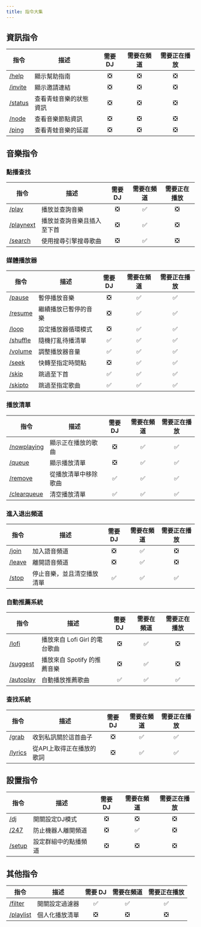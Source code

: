 ```yaml
---
title: 指令大集
---
```

## 資訊指令
| 指令 | 描述 | 需要 DJ | 需要在頻道 | 需要正在播放 |
| ---- | ---- | :----: | :----: | :----: |
| [/help](/docs/frogmusic/cmd/info/help) | 顯示幫助指南 | ❎ | ❎ | ❎ |
| [/invite](/docs/frogmusic/cmd/info/invite) | 顯示邀請連結 | ❎ | ❎ | ❎ |
| [/status](/docs/frogmusic/cmd/info/status) | 查看青蛙音樂的狀態資訊 | ❎ | ❎ | ❎ |
| [/node](/docs/frogmusic/cmd/info/node) | 查看音樂節點資訊 | ❎ | ❎ | ❎ |
| [/ping](/docs/frogmusic/cmd/info/ping) | 查看青蛙音樂的延遲 | ❎ | ❎ | ❎ |

## 音樂指令
### 點播查找
| 指令 | 描述 | 需要 DJ | 需要在頻道 | 需要正在播放 |
| ---- | ---- | :----: | :----: | :----: |
| [/play](/docs/frogmusic/cmd/music/psearch/play) | 播放並查詢音樂 | ❎ | ✅ | ❎ |
| [/playnext](/docs/frogmusic/cmd/music/psearch/playnext) | 播放並查詢音樂且插入至下首 | ❎ | ✅ | ❎ |
| [/search](/docs/frogmusic/cmd/music/psearch/search) | 使用搜尋引擎搜尋歌曲 | ❎ | ✅ | ❎ |

### 媒體播放器
| 指令 | 描述 | 需要 DJ | 需要在頻道 | 需要正在播放 |
| ---- | ---- | :----: | :----: | :----: |
| [/pause](/docs/frogmusic/cmd/music/player/pause) | 暫停播放音樂 | ❎ | ✅ | ✅ |
| [/resume](/docs/frogmusic/cmd/music/player/resume) | 繼續播放已暫停的音樂 | ❎ | ✅ | ✅ |
| [/loop](/docs/frogmusic/cmd/music/player/loop) | 設定播放器循環模式 | ❎ | ✅ | ✅ |
| [/shuffle](/docs/frogmusic/cmd/music/player/shuffle) | 隨機打亂待播清單 | ✅ | ✅ | ✅ |
| [/volume](/docs/frogmusic/cmd/music/player/volume) | 調整播放器音量 | ✅ | ✅ | ✅ |
| [/seek](/docs/frogmusic/cmd/music/player/seek) | 快轉至指定時間點 | ❎ | ✅ | ✅ |
| [/skip](/docs/frogmusic/cmd/music/player/skip) | 跳過至下首 | ✅ | ✅ | ✅ |
| [/skipto](/docs/frogmusic/cmd/music/player/skipto) | 跳過至指定歌曲 | ✅ | ✅ | ✅ |

### 播放清單
| 指令 | 描述 | 需要 DJ | 需要在頻道 | 需要正在播放 |
| ---- | ---- | :----: | :----: | :----: |
| [/nowplaying](/docs/frogmusic/cmd/music/queuea/nowplaying) | 顯示正在播放的歌曲 | ❎ | ✅ | ✅ |
| [/queue](/docs/frogmusic/cmd/music/queuea/queue) | 顯示播放清單 | ❎ | ✅ | ✅ |
| [/remove](/docs/frogmusic/cmd/music/queuea/remove) | 從播放清單中移除歌曲 | ✅ | ✅ | ✅ |
| [/clearqueue](/docs/frogmusic/cmd/music/queuea/clearqueue) | 清空播放清單 | ✅ | ✅ | ✅ |

### 進入退出頻道
| 指令 | 描述 | 需要 DJ | 需要在頻道 | 需要正在播放 |
| ---- | ---- | :----: | :----: | :----: |
| [/join](/docs/frogmusic/cmd/music/joinleave/join) | 加入語音頻道 | ❎ | ✅ | ❎ |
| [/leave](/docs/frogmusic/cmd/music/joinleave/leave) | 離開語音頻道 | ❎ | ✅ | ❎ |
| [/stop](/docs/frogmusic/cmd/music/joinleave/stop) | 停止音樂，並且清空播放清單 | ✅ | ✅ | ✅ |

### 自動推薦系統
| 指令 | 描述 | 需要 DJ | 需要在頻道 | 需要正在播放 |
| ---- | ---- | :----: | :----: | :----: |
| [/lofi](/docs/frogmusic/cmd/music/suggestion/lofi) | 播放來自 Lofi Girl 的電台歌曲 | ❎ | ✅ | ❎ |
| [/suggest](/docs/frogmusic/cmd/music/suggestion/suggest) | 播放來自 Spotify 的推薦音樂 | ❎ | ✅ | ❎ |
| [/autoplay](/docs/frogmusic/cmd/music/suggestion/autoplay) | 自動播放推薦歌曲 | ✅ | ✅ | ✅ |

### 查找系統
| 指令 | 描述 | 需要 DJ | 需要在頻道 | 需要正在播放 |
| ---- | ---- | :----: | :----: | :----: |
| [/grab](/docs/frogmusic/cmd/music/search/grab) | 收到私訊關於這首曲子 | ❎ | ✅ | ✅ |
| [/lyrics](/docs/frogmusic/cmd/music/search/lyrics) | 從API上取得正在播放的歌詞 | ❎ | ✅ | ✅ |

## 設置指令
| 指令 | 描述 | 需要 DJ | 需要在頻道 | 需要正在播放 |
| ---- | ---- | :----: | :----: | :----: |
| [/dj](/docs/frogmusic/cmd/settings/dj) | 開關設定DJ模式 | ❎ | ❎ | ❎ |
| [/247](/docs/frogmusic/cmd/settings/247) | 防止機器人離開頻道 | ❎ | ✅ | ❎ |
| [/setup](/docs/frogmusic/cmd/settings/setup) | 設定群組中的點播頻道 | ❎ | ❎ | ❎ |

## 其他指令
| 指令 | 描述 | 需要 DJ | 需要在頻道 | 需要正在播放 |
| ---- | ---- | :----: | :----: | :----: |
| [/filter](/docs/frogmusic/cmd/other/filter) | 開關設定過濾器 | ✅ | ✅ | ✅ |
| [/playlist](/docs/frogmusic/cmd/other/playlist) | 個人化播放清單 | ❎ | ❎ | ❎ |